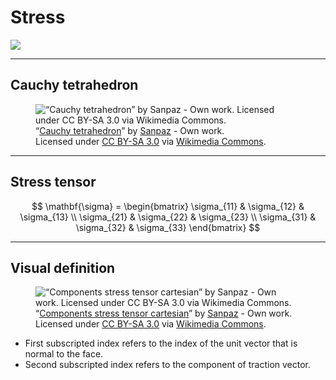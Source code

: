 # Stress

![](img/Lecture4-Introduction_to_Stress_2_0.png)

---

## Cauchy tetrahedron

!["<a href="http://commons.wikimedia.org/wiki/File:Cauchy_tetrahedron.svg#mediaviewer/File:Cauchy_tetrahedron.svg">Cauchy tetrahedron</a>" by <a href="//commons.wikimedia.org/wiki/User:Sanpaz" title="User:Sanpaz">Sanpaz</a> - <span class="int-own-work">Own work</span>. <br>Licensed under <a href="http://creativecommons.org/licenses/by-sa/3.0" title="Creative Commons Attribution-Share Alike 3.0">CC BY-SA 3.0</a> via <a href="//commons.wikimedia.org/wiki/">Wikimedia Commons</a>.](img/Lecture4-Introduction_to_Stress_4_0.png){fig-align="center"}

---

## Stress tensor

$$
\mathbf{\sigma} = 
\begin{bmatrix}
\sigma_{11} & \sigma_{12} & \sigma_{13} \\
\sigma_{21} & \sigma_{22} & \sigma_{23} \\
\sigma_{31} & \sigma_{32} & \sigma_{33} 
\end{bmatrix}
$$

---

## Visual definition

!["<a href="http://commons.wikimedia.org/wiki/File:Components_stress_tensor_cartesian.svg#mediaviewer/File:Components_stress_tensor_cartesian.svg">Components stress tensor cartesian</a>" by <a href="//commons.wikimedia.org/wiki/User:Sanpaz" title="User:Sanpaz">Sanpaz</a> - <span class="int-own-work">Own work</span>.<br> Licensed under <a href="http://creativecommons.org/licenses/by-sa/3.0" title="Creative Commons Attribution-Share Alike 3.0">CC BY-SA 3.0</a> via <a href="//commons.wikimedia.org/wiki/">Wikimedia Commons</a>.](img/Lecture4-Introduction_to_Stress_8_0.png){fig-align="center"}

::: {.incremental}
- First subscripted index refers to the index of the unit vector that is normal to the face.
- Second subscripted index refers to the component of traction vector.
:::
